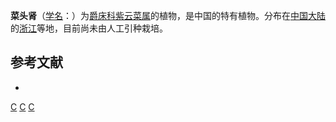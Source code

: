 {{Speciesbox 
| genus = Strobilanthes
| species = sarcorrhiza
| authority = C. Ling
}}

'''菜头肾'''（[[学名|学名]]：{{lang|la|''Strobilanthes sarcorrhiza''}}）为[[爵床科|爵床科]][[紫云菜属|紫云菜属]]的植物，是中国的特有植物。分布在[[中国大陆|中国大陆]]的[[浙江|浙江]]等地，目前尚未由人工引种栽培。

== 参考文献 ==
<div class="references-small">
* {{cite web| url =http://www.bioinfo.cn/db05/KmzwSpecies.php?action=view&id=50| title =菜头肾| work =《中国高等植物数据库全库》| publisher =中国科学院微生物研究所| author =昆明植物研究所| accessdate =2009-02-20| deadurl =yes| archiveurl =https://web.archive.org/web/20160305042557/http://www.bioinfo.cn/db05/KmzwSpecies.php?action=view&id=50| archivedate =2016-03-05}}
</div>
{{Taxonbar|from=Q15224833}}

[[Category:马蓝属|C]]
[[Category:中國特有植物|C]]
[[Category:浙江植物|C]]